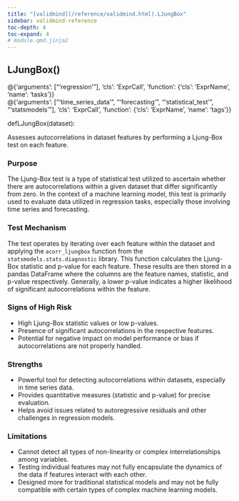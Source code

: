 ```yaml
---
title: "[validmind](/reference/validmind.html).LJungBox"
sidebar: validmind-reference
toc-depth: 4
toc-expand: 4
# module.qmd.jinja2
---
```


<!-- function.qmd.jinja2 -->

## LJungBox[()]{.muted}

<!-- signatures.jinja2 -->

::: {.signature}

<div class="decorator">@<!-- types.jinja2 - format_type --><span class="n">{'arguments': ["'regression'"], 'cls': 'ExprCall', 'function': {'cls': 'ExprName', 'name': 'tasks'}}</span></div><div class="decorator">@<!-- types.jinja2 - format_type --><span class="n">{'arguments': ["'time_series_data'", "'forecasting'", "'statistical_test'", "'statsmodels'"], 'cls': 'ExprCall', 'function': {'cls': 'ExprName', 'name': 'tags'}}</span></div>
<span class="kw">def</span><span class="name">LJungBox</span>(<span class="param"><span class="n">dataset</span></span>):

:::

<!-- docstring.jinja2 -->

Assesses autocorrelations in dataset features by performing a Ljung-Box test on each feature.

### Purpose

The Ljung-Box test is a type of statistical test utilized to ascertain whether there are autocorrelations within a given dataset that differ significantly from zero. In the context of a machine learning model, this test is primarily used to evaluate data utilized in regression tasks, especially those involving time series and forecasting.

### Test Mechanism

The test operates by iterating over each feature within the dataset and applying the `acorr_ljungbox` function from the `statsmodels.stats.diagnostic` library. This function calculates the Ljung-Box statistic and p-value for each feature. These results are then stored in a pandas DataFrame where the columns are the feature names, statistic, and p-value respectively. Generally, a lower p-value indicates a higher likelihood of significant autocorrelations within the feature.

### Signs of High Risk

- High Ljung-Box statistic values or low p-values.
- Presence of significant autocorrelations in the respective features.
- Potential for negative impact on model performance or bias if autocorrelations are not properly handled.

### Strengths

- Powerful tool for detecting autocorrelations within datasets, especially in time series data.
- Provides quantitative measures (statistic and p-value) for precise evaluation.
- Helps avoid issues related to autoregressive residuals and other challenges in regression models.

### Limitations

- Cannot detect all types of non-linearity or complex interrelationships among variables.
- Testing individual features may not fully encapsulate the dynamics of the data if features interact with each other.
- Designed more for traditional statistical models and may not be fully compatible with certain types of complex machine learning models.
